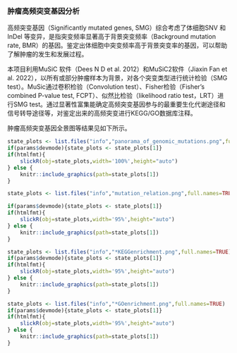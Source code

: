 
### 肿瘤高频突变基因分析

高频突变基因（Significantly mutated genes, SMG）综合考虑了体细胞SNV 和InDel 等变异，是指突变频率显著高于背景突变频率（Background mutation rate, BMR）的基因。鉴定出体细胞中突变频率高于背景突变率的基因，可以帮助了解肿瘤的发生和发展过程。


本项目利用MuSiC 软件（Dees N D et al. 2012）和MuSiC2软件（Jiaxin Fan et al. 2022），以所有或部分肿瘤样本为背景，对各个突变类型进行统计检验（SMG test）。MuSic通过卷积检验（Convolution test）、Fisher检验（Fisher’s combined P-value test, FCPT）、似然比检验（likelihood ratio test，LRT）进行SMG test。通过显著性富集能确定高频突变基因参与的最重要生化代谢途径和信号转导途径等，对鉴定出来的高频突变进行KEGG/GO数据库注释。

肿瘤高频突变基因全景图等结果见如下所示。


```r
state_plots <- list.files("info","panorama_of_genomic_mutations.png",full.names=TRUE)
if(params$devmode){state_plots <- state_plots[1]}
if(htmlfmt){
    slickR(obj=state_plots,width='100%',height="auto")
} else {
    knitr::include_graphics(path=state_plots[1])
}
```

```r
state_plots <- list.files("info","mutation_relation.png",full.names=TRUE)

if(params$devmode){state_plots <- state_plots[1]}
if(htmlfmt){
    slickR(obj=state_plots,width='95%',height="auto")
} else {
    knitr::include_graphics(path=state_plots[1])
}
```

```r
state_plots <- list.files("info","*KEGGenrichment.png",full.names=TRUE)
if(params$devmode){state_plots <- state_plots[1]}
if(htmlfmt){
    slickR(obj=state_plots,width='95%',height="auto")
} else {
    knitr::include_graphics(path=state_plots[1])
}
```

```r
state_plots <- list.files("info","*GOenrichment.png",full.names=TRUE)
if(params$devmode){state_plots <- state_plots[1]}
if(htmlfmt){
    slickR(obj=state_plots,width='95%',height="auto")
} else {
    knitr::include_graphics(path=state_plots[1])
}
```
